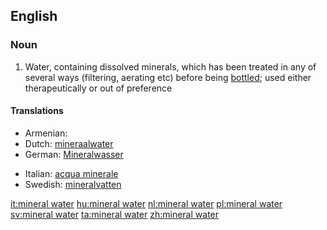 ==English==

===Noun===
{{wikipedia}}
{{en-noun|sg=[[mineral]] [[water]]}}

# Water, containing dissolved minerals, which has been treated in any of several ways (filtering, aerating etc) before being [[bottle]]d; used either therapeutically or out of preference

====Translations====
{{trans-top}}
* Armenian: {{t|hy|հանքային ջուր|sc=Armn|tr=hank’ayin ǰur}}
* Dutch: [[mineraalwater]]
* German: [[Mineralwasser]] {{n}}
{{trans-mid}}
* Italian: [[acqua minerale]] {{f}}
* Swedish: [[mineralvatten]] {{n}}
{{trans-bottom}}

[[it:mineral water]]
[[hu:mineral water]]
[[nl:mineral water]]
[[pl:mineral water]]
[[sv:mineral water]]
[[ta:mineral water]]
[[zh:mineral water]]